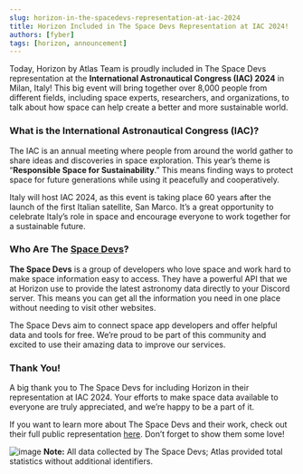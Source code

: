 ```yaml
---
slug: horizon-in-the-spacedevs-representation-at-iac-2024
title: Horizon Included in The Space Devs Representation at IAC 2024! 
authors: [fyber]
tags: [horizon, announcement]
---
```



Today, Horizon by Atlas Team is proudly included in The Space Devs representation at the **International Astronautical Congress (IAC) 2024** in Milan, Italy! This big event will bring together over 8,000 people from different fields, including space experts, researchers, and organizations, to talk about how space can help create a better and more sustainable world.

### What is the International Astronautical Congress (IAC)?

The IAC is an annual meeting where people from around the world gather to share ideas and discoveries in space exploration. This year’s theme is “**Responsible Space for Sustainability**.” This means finding ways to protect space for future generations while using it peacefully and cooperatively.

Italy will host IAC 2024, as this event is taking place 60 years after the launch of the first Italian satellite, San Marco. It’s a great opportunity to celebrate Italy’s role in space and encourage everyone to work together for a sustainable future.

### Who Are The [Space Devs](https://thespacedevs.com/)?

**The Space Devs** is a group of developers who love space and work hard to make space information easy to access. They have a powerful API that we at Horizon use to provide the latest astronomy data directly to your Discord server. This means you can get all the information you need in one place without needing to visit other websites.

The Space Devs aim to connect space app developers and offer helpful data and tools for free. We’re proud to be part of this community and excited to use their amazing data to improve our services.

### Thank You!

A big thank you to The Space Devs for including Horizon in their representation at IAC 2024. Your efforts to make space data available to everyone are truly appreciated, and we’re happy to be a part of it.

If you want to learn more about The Space Devs and their work, check out their full public representation [here](https://github.com/TheSpaceDevs/public-outreach/blob/main/documents/iac_2024_manuscript.pdf). Don’t forget to show them some love!

![image](https://github.com/atlasfyber/atlas-images/blob/main/horizon_thespacedevs_iac24.png?raw=true)
**Note:** All data collected by The Space Devs; Atlas provided total statistics without additional identifiers.
